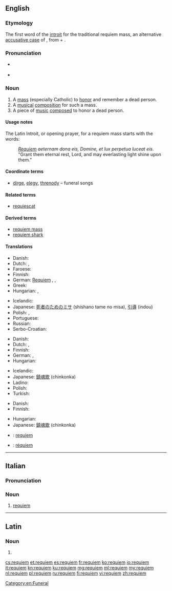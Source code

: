==English==
{{was wotd|2009|August|29}}
{{wikipedia}}

===Etymology===
The first word of the [[introit]] for the traditional requiem mass, an alternative [[accusative case]] of {{etyl|la|en}} {{term|requiēs||rest, repose|lang=la}}, from {{term|re-||again|lang=la}} + {{term|quiēs||rest, quiet|lang=la}}.

===Pronunciation===
* {{a|UK|US}} {{IPA|/ˈrɛkwiˌɛm/|/ˈrɛkwi.əm/}}
* {{hyphenation|re|qui|em}}
{{rfap|Theosophical matters, please|lang=Canadian English}}

===Noun===
{{en-noun}}

# A [[mass]] (especially Catholic) to [[honor]] and remember a dead person.
# A [[musical]] [[composition]] for such a mass.
# A piece of [[music]] [[composed]] to honor a dead person.  <!--specifically not religious mourners-->

====Usage notes====
The Latin Introit, or opening prayer, for a requiem mass starts with the words:
: ''[[#Latin|Requiem]] aeternam dona eis, Domine, et lux perpetua luceat eis.''
: "Grant them eternal rest, Lord, and may everlasting light shine upon them."

====Coordinate terms====
* [[dirge]], [[elegy]], [[threnody]] – funeral songs

====Related terms====
* [[requiescat]]

====Derived terms====
* [[requiem mass]]
* [[requiem shark]]

====Translations====
{{trans-top|mass to honor and remember a dead person}}
* Danish: {{t+|da|rekviem|n}}
* Dutch: {{t+|nl|requiem}}, {{t+|nl|dodenmis}}
* Faroese: {{t|fo|sálarmessa|f}}
* Finnish: {{t|fi|sielunmessu}}
* German: [[Requiem#German|Requiem]] {{n}}, {{t|de|Totenmesse|f}}, {{t|de|Seelenmesse|f}}
* Greek: {{t+|el|μνημόσυνο|n}}
* Hungarian: {{t|hu|rekviem}}, {{t|hu|gyászmise}}
{{trans-mid}}
* Icelandic: {{t|is|sálumessa|f}}
* Japanese: [[死者のためのミサ]] (shishano tame no misa), [[引導]] (indou)
* Polish: {{t|pl|rekwiem}}, {{t|pl|msza za zmarłych}}
* Portuguese: {{t+|pt|réquiem|m}}
* Russian: {{t+|ru|реквием|m|tr=rékviem|sc=Cyrl}}
* Serbo-Croatian: {{t|sh|opelo}}
{{trans-bottom}}

{{trans-top|musical composition composed for such a mass}}
* Danish: {{t+|da|rekviem|n}}
* Dutch: {{t+|nl|requiem}}, {{t+|nl|dodenmis}}
* Finnish: {{t+|fi|requiem}}
* German: {{t+|de|Requiem|n}}, {{t+|de|Totenmesse|f}}
* Hungarian: {{t|hu|rekviem}}
{{trans-mid}}
* Icelandic: {{t|is|sálumessa|f}}
* Japanese: [[鎮魂歌]] (chinkonka)
* Ladino: {{t|lad|endecha}}
* Polish: {{t+|pl|requiem|n}}
* Turkish: {{t+|tr|ağıt}}
{{trans-bottom}}

{{trans-top|piece of music composed to honor a dead person}}
* Danish: {{t+|da|rekviem|n}}
* Finnish: {{t+|fi|requiem}}
{{trans-mid}}
* Hungarian: {{t|hu|rekviem}}
* Japanese: [[鎮魂歌]] (chinkonka)
{{trans-bottom}}

{{checktrans-top}}
* {{ttbc|it}}: [[requiem#Italian|requiem]]
* {{ttbc|es}}: [[réquiem]]
{{trans-bottom}}

[[Category:en:Funeral]]

----

==Italian==

===Pronunciation===
{{rfp|lang=it}}
{{rfap|lang=it}}

===Noun===
{{head|it|noun|g=m|invariable}}

# [[requiem#English|requiem]]

----

==Latin==

===Noun===
{{la-noun-form|requiēm}}

# {{inflection of|requiēs||acc|s|lang=la}}

[[cs:requiem]]
[[et:requiem]]
[[es:requiem]]
[[fr:requiem]]
[[ko:requiem]]
[[io:requiem]]
[[it:requiem]]
[[kn:requiem]]
[[ku:requiem]]
[[mg:requiem]]
[[ml:requiem]]
[[my:requiem]]
[[nl:requiem]]
[[pl:requiem]]
[[ru:requiem]]
[[fi:requiem]]
[[vi:requiem]]
[[zh:requiem]]